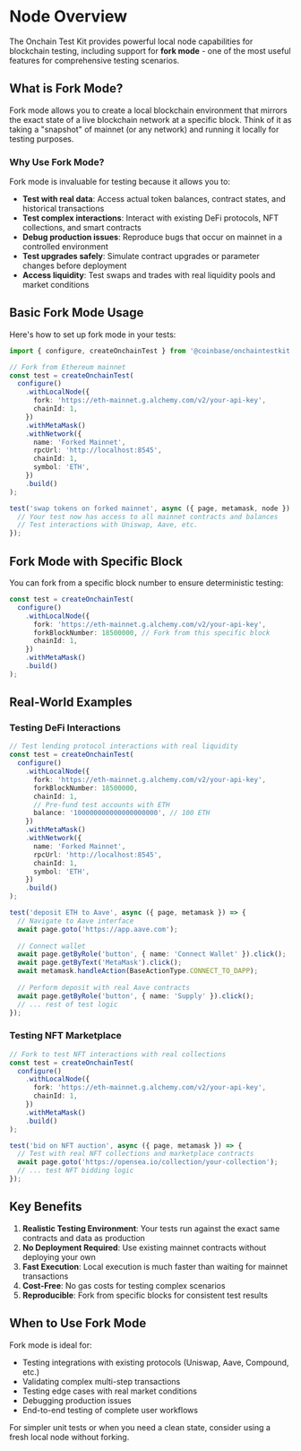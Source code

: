 # Node Overview

The Onchain Test Kit provides powerful local node capabilities for blockchain testing, including support for **fork mode** - one of the most useful features for comprehensive testing scenarios.

## What is Fork Mode?

Fork mode allows you to create a local blockchain environment that mirrors the exact state of a live blockchain network at a specific block. Think of it as taking a "snapshot" of mainnet (or any network) and running it locally for testing purposes.

### Why Use Fork Mode?

Fork mode is invaluable for testing because it allows you to:

- **Test with real data**: Access actual token balances, contract states, and historical transactions
- **Test complex interactions**: Interact with existing DeFi protocols, NFT collections, and smart contracts
- **Debug production issues**: Reproduce bugs that occur on mainnet in a controlled environment
- **Test upgrades safely**: Simulate contract upgrades or parameter changes before deployment
- **Access liquidity**: Test swaps and trades with real liquidity pools and market conditions

## Basic Fork Mode Usage

Here's how to set up fork mode in your tests:

```typescript
import { configure, createOnchainTest } from '@coinbase/onchaintestkit';

// Fork from Ethereum mainnet
const test = createOnchainTest(
  configure()
    .withLocalNode({
      fork: 'https://eth-mainnet.g.alchemy.com/v2/your-api-key',
      chainId: 1,
    })
    .withMetaMask()
    .withNetwork({
      name: 'Forked Mainnet',
      rpcUrl: 'http://localhost:8545',
      chainId: 1,
      symbol: 'ETH',
    })
    .build()
);

test('swap tokens on forked mainnet', async ({ page, metamask, node }) => {
  // Your test now has access to all mainnet contracts and balances
  // Test interactions with Uniswap, Aave, etc.
});
```

## Fork Mode with Specific Block

You can fork from a specific block number to ensure deterministic testing:

```typescript
const test = createOnchainTest(
  configure()
    .withLocalNode({
      fork: 'https://eth-mainnet.g.alchemy.com/v2/your-api-key',
      forkBlockNumber: 18500000, // Fork from this specific block
      chainId: 1,
    })
    .withMetaMask()
    .build()
);
```

## Real-World Examples

### Testing DeFi Interactions

```typescript
// Test lending protocol interactions with real liquidity
const test = createOnchainTest(
  configure()
    .withLocalNode({
      fork: 'https://eth-mainnet.g.alchemy.com/v2/your-api-key',
      forkBlockNumber: 18500000,
      chainId: 1,
      // Pre-fund test accounts with ETH
      balance: '100000000000000000000', // 100 ETH
    })
    .withMetaMask()
    .withNetwork({
      name: 'Forked Mainnet',
      rpcUrl: 'http://localhost:8545',
      chainId: 1,
      symbol: 'ETH',
    })
    .build()
);

test('deposit ETH to Aave', async ({ page, metamask }) => {
  // Navigate to Aave interface
  await page.goto('https://app.aave.com');
  
  // Connect wallet
  await page.getByRole('button', { name: 'Connect Wallet' }).click();
  await page.getByText('MetaMask').click();
  await metamask.handleAction(BaseActionType.CONNECT_TO_DAPP);
  
  // Perform deposit with real Aave contracts
  await page.getByRole('button', { name: 'Supply' }).click();
  // ... rest of test logic
});
```

### Testing NFT Marketplace

```typescript
// Fork to test NFT interactions with real collections
const test = createOnchainTest(
  configure()
    .withLocalNode({
      fork: 'https://eth-mainnet.g.alchemy.com/v2/your-api-key',
      chainId: 1,
    })
    .withMetaMask()
    .build()
);

test('bid on NFT auction', async ({ page, metamask }) => {
  // Test with real NFT collections and marketplace contracts
  await page.goto('https://opensea.io/collection/your-collection');
  // ... test NFT bidding logic
});
```

## Key Benefits

1. **Realistic Testing Environment**: Your tests run against the exact same contracts and data as production
2. **No Deployment Required**: Use existing mainnet contracts without deploying your own
3. **Fast Execution**: Local execution is much faster than waiting for mainnet transactions
4. **Cost-Free**: No gas costs for testing complex scenarios
5. **Reproducible**: Fork from specific blocks for consistent test results

## When to Use Fork Mode

Fork mode is ideal for:
- Testing integrations with existing protocols (Uniswap, Aave, Compound, etc.)
- Validating complex multi-step transactions
- Testing edge cases with real market conditions
- Debugging production issues
- End-to-end testing of complete user workflows

For simpler unit tests or when you need a clean state, consider using a fresh local node without forking.